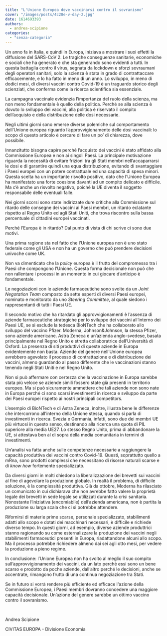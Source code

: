 ```yaml
---
title: "L'Unione Europea deve vaccinarsi contro il sovranismo"
cover: "/images/posts/4c28e-v-day-2.jpg"
date: 1614693393
authors:
  - andrea-scipione
categories: 
  - "senza-categoria"
---
```


Un anno fa in Italia, e quindi in Europa, iniziava a mostrare i suoi effetti la diffusione del SARS-CoV 2. Le tragiche conseguenze sanitarie, economiche e sociali che ha generato e che sta generando sono evidenti a tutti. In questa battaglia contro il virus, segnata da lockdown e sforzi sovraumani degli operatori sanitari, solo la scienza è stata in grado di contrattaccare efficacemente, e lo ha fatto in meno di un anno. Lo sviluppo, in meno di dodici mesi, di diversi vaccini contro Covid-19 è un traguardo storico degli scienziati, che conferma come la ricerca scientifica sia essenziale.

La campagna vaccinale evidenzia l’importanza del ruolo della scienza, ma non meno fondamentale è quello della politica. Perché se alla scienza è dovuto lo sviluppo dei vaccini, alla politica è riservato il compito dell’acquisto e della distribuzione delle dosi necessarie.

Negli ultimi giorni sono emerse diverse polemiche sul comportamento dell’Unione europea riguardo l’approvvigionamento delle dosi vaccinali: lo scopo di questo articolo è cercare di fare un po’ di chiarezza, dove possibile.

Innanzitutto bisogna capire perché l’acquisto dei vaccini è stato affidato alla Commissione Europea e non ai singoli Paesi. La principale motivazione riguarda la necessità di evitare frizioni tra gli Stati membri nell’accaparrarsi le dosi e di garantire quindi una equa distribuzione, evitando di svantaggiare i Paesi europei con un potere contrattuale ed una capacità di spesa minori. Questa scelta ha un importante risvolto positivo, dato che l’Unione Europea ha manifestato una forte coesione davanti ad un compito delicato e difficile. Ma c’è anche un risvolto negativo, poiché la UE diventa il soggetto responsabile delle eventuali falle.

Nei giorni scorsi sono state indirizzate dure critiche alla Commissione sul ritardo delle consegne dei vaccini ai Paesi membri, un ritardo eclatante rispetto al Regno Unito ed agli Stati Uniti, che trova riscontro sulla bassa percentuale di cittadini europei vaccinati.

Perché l’Europa è in ritardo? Dal punto di vista di chi scrive ci sono due motivi.

Una prima ragione sta nel fatto che l’Unione europea non è uno stato federale come gli USA e non ha un governo che può prendere decisioni univoche come UK.

Non va dimenticato che la _policy_ europea è il frutto del compromesso tra i Paesi che compongono l’Unione. Questa forma decisionale non può che non rallentare i processi in un momento in cui giocare d’anticipo è fondamentale.

Le negoziazioni con le aziende farmaceutiche sono svolte da un _Joint Negotation Team_ composto da sette esperti di diversi Paesi europei, nominato e monitorato da uno _Steering Committee_, al quale siedono i rappresentanti di tutti i Paesi UE.

Il secondo motivo che ha ritardato gli approvvigionamenti è l’assenza di aziende farmaceutiche strategiche per lo sviluppo dei vaccini all’interno dei Paesi UE, se si esclude la tedesca BioNTech che ha collaborato allo sviluppo del vaccino Pfizer. Moderna, Johnson&Johnson, la stessa Pfizer, sono aziende americane. Astra Zeneca è un’azienda anglo-svedese, basata principalmente nel Regno Unito e stretta collaboratrice dell’Università di Oxford. La presenza di siti produttivi di queste aziende in Europa evidentemente non basta. Aziende del genere nell’Unione europea avrebbero agevolato il processo di contrattazione e di distribuzione dei vaccini, almeno guardando al passo differente che le vaccinazioni stanno tenendo negli Stati Uniti e nel Regno Unito.

Non si può affermare con certezza che la vaccinazione in Europa sarebbe stata più veloce se aziende simili fossero state già presenti in territorio europeo. Ma si può sicuramente ammettere che tali aziende non sono nate in Europa perché ci sono scarsi investimenti in ricerca e sviluppo da parte dei Paesi europei rispetto ai nostri principali competitors.

L’esempio di BioNTech e di Astra Zeneca, inoltre, illustra bene le differenze che intercorrono all’interno della Unione stessa, quando si parla di investimenti in ricerca. Svezia e Germania, infatti, sono due dei membri UE più virtuosi in questo senso, destinando alla ricerca una quota di PIL superiore alla media UE27. Lo stesso Regno Unito, prima di abbandonare la UE, si attestava ben al di sopra della media comunitaria in termini di investimenti.

Un’analisi va fatta anche sulle competenze necessarie a raggiungere la capacità produttiva dei vaccini contro Covid-19. Questi, soprattutto quello a mRna, sono prodotti complessi che necessitano di risorse naturali scarse e di _know how_ fortemente specializzato.

Da diversi giorni in molti chiedono la liberalizzazione dei brevetti sui vaccini al fine di agevolare la produzione globale. In realtà il problema, di difficile soluzione, è la complessità produttiva. Già da ottobre, Moderna ha rilasciato un comunicato in cui dichiarava che non avrebbe fatto valere la proprietà legale dei brevetti in sede legale se utilizzati durante la crisi sanitaria. Nonostante l’iniziativa (encomiabile) dell’azienda americana, non è partita la produzione su larga scala che ci si potrebbe attendere.

Rifornirsi di materie prime scarse, personale specializzato, stabilimenti adatti allo scopo e dotati dei macchinari necessari, è difficile e richiede diverso tempo. In questi giorni, ad esempio, diverse aziende produttrici stanno ragionando su come esternalizzare la produzione dei vaccini negli stabilimenti farmaceutici presenti in Europa, riadattandone alcuni allo scopo. Ma il processo potrebbe richiedere almeno dai sei agli otto mesi, per vedere la produzione a pieno regime.

In conclusione: l’Unione Europea non ha svolto al meglio il suo compito sull’approvvigionamento dei vaccini, da un lato perché essi sono un bene scarso e prodotto da poche aziende, dall’altro perché le decisioni, anche se accentrate, rimangono frutto di una continua negoziazione tra Stati.

Se in futuro si vorrà rendere più efficiente ed efficace l'azione della Commissione Europea, i Paesi membri dovranno concedere una maggiore capacità decisionale. Un’azione del genere sarebbe un ottimo vaccino contro il sovranismo.

 

Andrea Scipione

CIVITAS EUROPA - Divisione Economia
